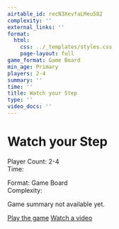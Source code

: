 ```yaml
---
airtable_id: recN3XevfaLMeu582
complexity: ''
external_links: ''
format:
  html:
    css: ../_templates/styles.css
    page-layout: full
game_format: Game Board
min_age: Primary
players: 2-4
summary: ''
time: ''
title: Watch your Step
type: ''
video_docs: ''
---
```


# Watch your Step

:::{.game-info-box}
:::{.game-stats}
:::{.left-stats}
Player Count: 2-4  
Time: 
:::
:::{.right-stats}
Format: Game Board  
Complexity: 
:::
:::
:::

Game summary not available yet.

:::{.game-actions}
<a href="#" class="btn btn-play"><i class="fa fa-gamepad"></i> Play the game</a>
<a href="#" class="btn btn-watch"><i class="fa fa-video"></i> Watch a video</a>
:::